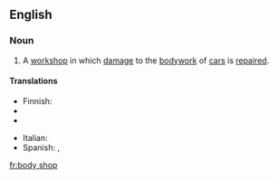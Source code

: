 ==English==

===Noun===
{{en-noun|sg=[[body]] [[shop]]}}

# A [[workshop]] in which [[damage]] to the [[bodywork]] of [[car]]s is [[repair]]ed.

====Translations====
{{trans-top|body shop}}
* Finnish: {{t-|fi|peltikorjaamo}}
* {{trreq|French}}
* {{trreq|German}}
{{trans-mid}}
*Italian: {{t+|it|carrozzeria|f}}
* Spanish: {{t|es|chapista|f}}, {{t|es|latonería|f}}
{{trans-bottom}}

[[fr:body shop]]